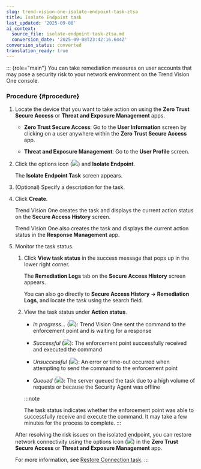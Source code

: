 ```yaml
---
slug: trend-vision-one-isolate-endpoint-task-ztsa
title: Isolate Endpoint task
last_updated: '2025-09-08'
ai_context:
  source_file: isolate-endpoint-task-ztsa.md
  conversion_date: '2025-09-08T23:42:16.644Z'
conversion_status: converted
translation_ready: true
---
```


::: {role="main"}
You can take remediation measures on user accounts that may pose a security risk to your network environment on the Trend Vision One console.

### Procedure {#procedure}

1.  Locate the device that you want to take action on using the **Zero Trust Secure Access** or **Threat and Exposure Management** apps.

    - **Zero Trust Secure Access**: Go to the **User Information** screen by clicking on a user anywhere within the **Zero Trust Secure Access** app.

    - **Threat and Exposure Management**: Go to the **User Profile** screen.

2.  Click the options icon (![](/images/options_icon=1b2aff71-0b33-4aa1-b8aa-6105438834e7.webp)) and **Isolate Endpoint**.

    The **Isolate Endpoint Task** screen appears.

3.  (Optional) Specify a description for the task.

4.  Click **Create**.

    Trend Vision One creates the task and displays the current action status on the **Secure Access History** screen.

    Trend Vision One also creates the task and displays the current action status in the **Response Management** app.

5.  Monitor the task status.

    1.  Click **View task status** in the success message that pops up in the lower right corner.

        The **Remediation Logs** tab on the **Secure Access History** screen appears.

        You can also go directly to **Secure Access History → Remediation Logs**, and locate the task using the search field.

    2.  View the task status under **Action status**.

        - *In progress...* (![](/images/inProgress=763d5319-3680-4b10-abca-a75782d8eb48.webp)): Trend Vision One sent the command to the enforcement point and is waiting for a response

        - *Successful* (![](/images/successful=d385863c-ae1f-4a76-8500-6d60d7a2de8f.webp)): The enforcement point successfully received and executed the command

        - *Unsuccessful* (![](/images/unsuccessful=e4c3ece6-3776-45dc-b99a-67195d7d21e0.webp)): An error or time-out occurred when attempting to send the command to the enforcement point

        - *Queued* (![](/images/queued=74fd3fa8-3cad-4955-9410-e97bbded1732.webp)): The server queued the task due to a high volume of requests or because the Security Agent was offline

        :::note

        The task status indicates whether the enforcement point was able to successfully receive and execute the command. It may take a few minutes for the process to complete.
        :::

    After resolving the risk issues on the isolated endpoint, you can restore network connectivity using the options icon (![](/images/options_icon=1b2aff71-0b33-4aa1-b8aa-6105438834e7.webp)) in the **Zero Trust Secure Access** or **Threat and Exposure Management** app.

    For more information, see [Restore Connection task](restore-connection-task-ztsa.mdx).
:::

